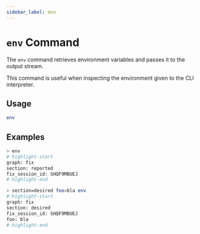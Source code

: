 ```yaml
---
sidebar_label: env
---
```


# `env` Command

The `env` command retrieves environment variables and passes it to the output stream.

This command is useful when inspecting the environment given to the CLI interpreter.

## Usage

```bash
env
```

## Examples

```bash title="fixshell will set the graph, section, and session ID"
> env
# highlight-start
​graph: fix
​section: reported
​fix_session_id: SHQF9MBUEJ
# highlight-end
```

```bash title="Environment variables can be defined directly on the command line"
> section=desired foo=bla env
# highlight-start
​graph: fix
​section: desired
​fix_session_id: SHQF9MBUEJ
​foo: bla
# highlight-end
```
